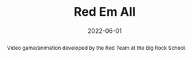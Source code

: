 ---
title: Red Em All
tags:
    - music
    - sound_design
abstract: Video game/animation developed by the Red Team at the Big Rock School.
role: Composer / Sound Designer
date: 2022-06-01
client: Big Rock School
link: https://www.youtube.com/watch?v=nxrTgd-Pkdk
---